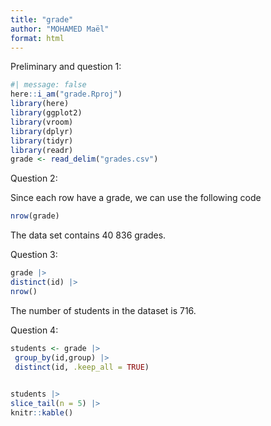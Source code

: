 ```yaml
---
title: "grade"
author: "MOHAMED Maël"
format: html
---
```


Preliminary and question 1:

```r
#| message: false
here::i_am("grade.Rproj")
library(here)
library(ggplot2)
library(vroom)
library(dplyr)
library(tidyr)
library(readr)
grade <- read_delim("grades.csv")
```
Question 2:

Since each row have a grade, we can use the following code

```r
nrow(grade)
```
The data set contains 40 836 grades.

Question 3:

```r
grade |>
distinct(id) |>
nrow() 
```

The number of students in the dataset is 716.

Question 4:

```r
students <- grade |>
 group_by(id,group) |>
 distinct(id, .keep_all = TRUE)
  
```


```r
students |>
slice_tail(n = 5) |>
knitr::kable()

```


















